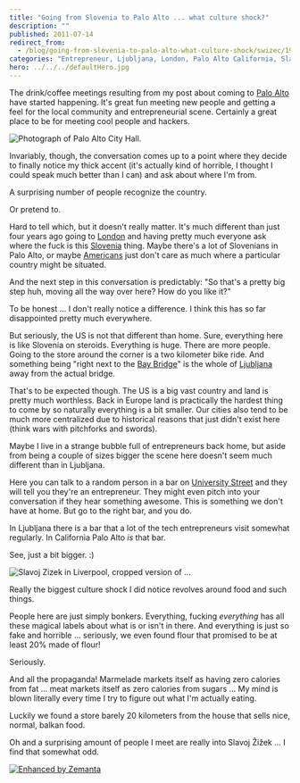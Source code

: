 ```yaml
---
title: "Going from Slovenia to Palo Alto ... what culture shock?"
description: ""
published: 2011-07-14
redirect_from:
  - /blog/going-from-slovenia-to-palo-alto-what-culture-shock/swizec/1947
categories: "Entrepreneur, Ljubljana, London, Palo Alto California, Slavoj Žižek, Slovenia, Uncategorized, United States, University Street"
hero: ../../../defaultHero.jpg
---
```


The drink/coffee meetings resulting from my post about coming to [Palo Alto](<http://maps.google.com/maps?ll=37.4291666667,-122.138055556&spn=0.1,0.1&q=37.4291666667,-122.138055556 (Palo%20Alto%2C%20California)&t=h> "Palo Alto, California") have started happening. It's great fun meeting new people and getting a feel for the local community and entrepreneurial scene. Certainly a great place to be for meeting cool people and hackers.

![Photograph of Palo Alto City Hall.](https://swizec.com/wp-content/uploads/2011/07/300px-Palo_Alto%2C_California_%28City_Hall%29_2004.jpg "Photograph of Palo Alto City Hall.")

Invariably, though, the conversation comes up to a point where they decide to finally notice my thick accent (it's actually kind of horrible, I thought I could speak much better than I can) and ask about where I'm from.

A surprising number of people recognize the country.

Or pretend to.

Hard to tell which, but it doesn't really matter. It's much different than just four years ago going to [London](<http://maps.google.com/maps?ll=51.5072222222,-0.1275&spn=0.1,0.1&q=51.5072222222,-0.1275 (London)&t=h> "London") and having pretty much everyone ask where the fuck is this [Slovenia](<http://maps.google.com/maps?ll=46.05,14.5&spn=10.0,10.0&q=46.05,14.5 (Slovenia)&t=h> "Slovenia") thing. Maybe there's a lot of Slovenians in Palo Alto, or maybe [Americans](<http://maps.google.com/maps?ll=38.8833333333,-77.0166666667&spn=10.0,10.0&q=38.8833333333,-77.0166666667 (United%20States)&t=h> "United States") just don't care as much where a particular country might be situated.

And the next step in this conversation is predictably: "So that's a pretty big step huh, moving all the way over here? How do you like it?"

To be honest ... I don't really notice a difference. I think this has so far disappointed pretty much everywhere.

But seriously, the US is not that different than home. Sure, everything here is like Slovenia on steroids. Everything is huge. There are more people. Going to the store around the corner is a two kilometer bike ride. And something being "right next to the [Bay Bridge](<http://maps.google.com/maps?ll=37.8180555556,-122.346666667&spn=0.01,0.01&q=37.8180555556,-122.346666667 (San%20Francisco%20%E2%80%93%20Oakland%20Bay%20Bridge)&t=h> "San Francisco – Oakland Bay Bridge")" is the whole of [Ljubljana](<http://maps.google.com/maps?ll=46.0555555556,14.5083333333&spn=0.1,0.1&q=46.0555555556,14.5083333333 (Ljubljana)&t=h> "Ljubljana") away from the actual bridge.

That's to be expected though. The US is a big vast country and land is pretty much worthless. Back in Europe land is practically the hardest thing to come by so naturally everything is a bit smaller. Our cities also tend to be much more centralized due to historical reasons that just didn't exist here (think wars with pitchforks and swords).

Maybe I live in a strange bubble full of entrepreneurs back home, but aside from being a couple of sizes bigger the scene here doesn't seem much different than in Ljubljana.

Here you can talk to a random person in a bar on [University Street](<http://maps.google.com/maps?ll=45.503518,-73.570496&spn=1.0,1.0&q=45.503518,-73.570496 (University%20Street)&t=h> "University Street") and they will tell you they're an entrepreneur. They might even pitch into your conversation if they hear something awesome. This is something we don't have at home. But go to the right bar, and you do.

In Ljubljana there is a bar that a lot of the tech entrepreneurs visit somewhat regularly. In California Palo Alto _is_ that bar.

See, just a bit bigger. :)

![Slavoj Zizek in Liverpool, cropped version of ...](https://swizec.com/wp-content/uploads/2011/07/300px-Slavoj_Zizek_in_Liverpool_cropped1.jpg "Slavoj Zizek in Liverpool, cropped version of ...")

Really the biggest culture shock I did notice revolves around food and such things.

People here are just simply bonkers. Everything, fucking _everything_ has all these magical labels about what is or isn't in there. And everything is just so fake and horrible ... seriously, we even found flour that promised to be at least 20% made of flour!

Seriously.

And all the propaganda! Marmelade markets itself as having zero calories from fat ... meat markets itself as zero calories from sugars ... My mind is blown literally every time I try to figure out what I'm actually eating.

Luckily we found a store barely 20 kilometers from the house that sells nice, normal, balkan food.

Oh and a surprising amount of people I meet are really into Slavoj Žižek ... I find that somewhat odd.

[![Enhanced by Zemanta](https://img.zemanta.com/zemified_e.png?x-id=6d7178c7-83df-4c33-81ba-285822b49d72)](http://www.zemanta.com/ "Enhanced by Zemanta")
